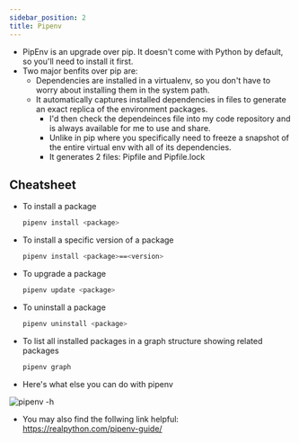 ```yaml
---
sidebar_position: 2
title: Pipenv
---
```

* PipEnv is an upgrade over pip. It doesn't come with Python by default, so you'll need to install it first.
* Two major benfits over pip are:
  - Dependencies are installed in a virtualenv, so you don't have to worry about installing them in the system path.
  - It automatically captures installed dependencies in files to generate an exact replica of the environment packages.
    * I'd then check the dependeinces file into my code repository and is always available for me to use and share.
    * Unlike in pip where you specifically need to freeze a snapshot of the entire virtual env with all of its dependencies.
    * It generates 2 files: Pipfile and Pipfile.lock

## Cheatsheet
*  To install a package
    ```bash
    pipenv install <package>
    ```

* To install a specific version of a package
    ```bash
    pipenv install <package>==<version>
    ```

* To upgrade a package
    ```bash
    pipenv update <package>
    ```

* To uninstall a package
    ```bash
    pipenv uninstall <package>
    ```

* To list all installed packages in a graph structure showing related packages
    ```bash
    pipenv graph
    ```

* Here's what else you can do with pipenv

![pipenv -h](assets/pipenv-h.png)

* You may also find the follwing link helpful: https://realpython.com/pipenv-guide/